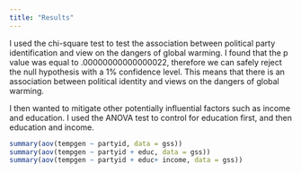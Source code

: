 ```yaml
---
title: "Results"
---
```

I used the chi-square test to test the association between political party identification and view on the dangers of global warming. I found that the p value was equal to .00000000000000022, therefore we can safely reject the null hypothesis with a 1% confidence level. This means that there is an association between political identity and views on the dangers of global warming. 

I then wanted to mitigate other potentially influential factors such as income and education. I used the ANOVA test to control for education first, and then education and income. 

```r
summary(aov(tempgen ~ partyid, data = gss))
summary(aov(tempgen ~ partyid + educ, data = gss))
summary(aov(tempgen ~ partyid + educ+ income, data = gss))
```
